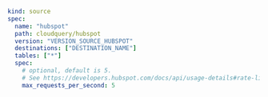 ```yaml copy
kind: source
spec:
  name: "hubspot"
  path: cloudquery/hubspot
  version: "VERSION_SOURCE_HUBSPOT"
  destinations: ["DESTINATION_NAME"]
  tables: ["*"]
  spec:
    # optional, default is 5.
    # See https://developers.hubspot.com/docs/api/usage-details#rate-limits
    max_requests_per_second: 5
```